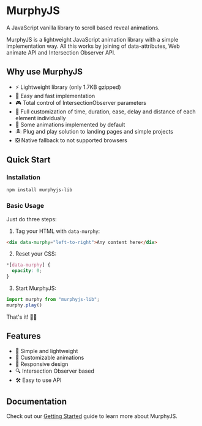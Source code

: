 # MurphyJS

A JavaScript vanilla library to scroll based reveal animations.

MurphyJS is a lightweight JavaScript animation library with a simple implementation way. All this works by joining of data-attributes, Web animate API and Intersection Observer API.

## Why use MurphyJS

- ⚡️ Lightweight library (only 1.7KB gzipped)
- 🍎 Easy and fast implementation
- 🎮 Total control of IntersectionObserver parameters
- 🎨 Full customization of time, duration, ease, delay and distance of each element individually
- 🎁 Some animations implemented by default
- 🏝 Plug and play solution to landing pages and simple projects
- ❎ Native fallback to not supported browsers

## Quick Start

### Installation

```bash
npm install murphyjs-lib
```

### Basic Usage

Just do three steps:

1. Tag your HTML with `data-murphy`:
```html
<div data-murphy="left-to-right">Any content here</div>
```

2. Reset your CSS:
```css
*[data-murphy] {
  opacity: 0;
}
```

3. Start MurphyJS:
```javascript
import murphy from "murphyjs-lib";
murphy.play()
```

That's it! 🤟🏿

## Features

- 🚀 Simple and lightweight
- 🎨 Customizable animations
- 📱 Responsive design
- 🔍 Intersection Observer based
- 🛠️ Easy to use API

## Documentation

Check out our [Getting Started](/getting-started) guide to learn more about MurphyJS. 